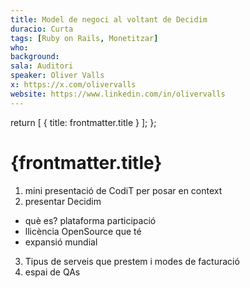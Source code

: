```yaml
---
title: Model de negoci al voltant de Decidim
duracio: Curta
tags: [Ruby on Rails, Monetitzar]
who:
background: 
sala: Auditori
speaker: Oliver Valls
x: https://x.com/olivervalls
website: https://www.linkedin.com/in/olivervalls
---
```



  return [
    { title: frontmatter.title }
  ];
};

<Tags tags={frontmatter.tags} sala={frontmatter.sala} />


# {frontmatter.title}

1. mini presentació de CodiT per posar en context
2. presentar Decidim
- què es? plataforma participació
- llicència OpenSource que té
- expansió mundial
3. Tipus de serveis que prestem i modes de facturació
4. espai de QAs

<Speaker name={frontmatter.speaker} x={frontmatter.x} website={frontmatter.website} />
